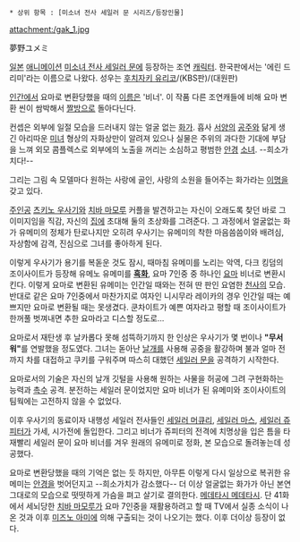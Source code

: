  * 상위 항목 : [미소녀 전사 세일러 문 시리즈/등장인물]

attachment:/gak_1.jpg

夢野ユメミ

[[일본]] [[애니메이션]] [[미소녀 전사 세일러 문]]에 등장하는 조연 [[캐릭터]]. 한국판에서는 '에린 드리미'라는 이름으로 나왔다. 성우는 [[후치자키 유리코]]/(KBS판)/(대원판)

[[인간]]에서 요마로 변환당했을 때의 [[이름]]은 '비너'. 이 작품 다른 조연캐들에 비해 요마 변환 씬이 쌈박해서 [[짤방]]으로 돌아다닌다.


컨셉은 외부에 일절 모습을 드러내지 않는 얼굴 없는 [[화가]]. 흡사 [[서양]]의 [[공주]]와 닮게 생긴 아리따운 [[미녀]] 형상의 자화상만이 알려져 있으나 실물은 주위의 과다한 기대에 부담을 느껴 외모 콤플렉스로 외부에의 노출을 꺼리는 소심하고 평범한 [[안경]] [[소녀]]. --희소가치다!--

그리는 그림 속 모델마다 원하는 사랑에 골인, 사랑의 소원을 들어주는 화가라는 [[이명]]을 갖고 있다.

[[주인공]] [[츠키노 우사기]]와 [[치바 마모루]] 커플을 발견하고는 자신이 오래도록 찾던 바로 그 이미지임을 직감, 자신의 [[집]]에 초대해 둘의 초상화를 그려준다. 그 과정에서 얼굴없는 화가 유메미의 정체가 탄로나지만 오히려 우사기는 유메미의 착한 마음씀씀이와 배려심, 자상함에 감격, 진심으로 그녀를 좋아하게 된다.


이렇게 우사기가 용기를 복돋운 것도 잠시, 때마침 유메미를 노리는 악역, 다크 킹덤의 조이사이트가 등장해 유메노 유메미를 '''[[흑화]]''', 요마 7인중 중 하나인 [[요마]] 비너로 변환시킨다. 이렇게 요마로 변환된 유메미는 인간일 때와는 전혀 딴 판인 요염한 [[천사]]의 모습. 반대로 같은 요마 7인중에서 마찬가지로 여자인 니시무라 레이카의 경우 인간일 때는 예쁘지만 요마로 변환될 때는 못생겼다. 쿤차이트가 예쁜 여자라고 평할 때 조이사이트가 한꺼풀 벗껴내면 추한 요마라고 디스할 정도로...

요마로서 재탄생 후 날카롭다 못해 섬뜩하기까지 한 인상은 우사기가 몇 번이나 '''"무서워"'''를 연발했을 정도였다. 그녀는 돋아난 [[날개]]를 사용해 공중을 활강하며 불과 얼마 전까지 차를 대접하고 쿠키를 구워주며 따스히 대했던 [[세일러 문]]을 공격하기 시작한다.

요마로서의 기술은 자신의 날개 깃털을 사용해 원하는 사물을 허공에 그려 구현화하는 능력과 [[촉수]] 공격. 분전하는 세일러 문이었지만 요마 비너가 된 유메미와 조이사이트의 팀웍에는 고전하지 않을 수 없었다.

이후 우사기의 동료이자 내행성 세일러 전사들인 [[세일러 머큐리]], [[세일러 마스]], [[세일러 쥬피터]]가 가세, 시가전에 돌입한다. 그리고 비너가 쥬피터의 전격에 치명상을 입은 틈을 타 재빨리 세일러 문이 요마 비너를 겨우 원래의 유메미로 정화, 본 모습으로 돌려놓는데 성공했다.

요마로 변환당했을 때의 기억은 없는 듯 하지만, 아무튼 이렇게 다시 일상으로 복귀한 유메미는 [[안경]]을 벗어던지고 --희소가치가 감소했다-- 더 이상 얼굴없는 화가가 아닌 본연 그대로의 모습으로 떳떳하게 가슴을 펴고 살기로 결의한다. [[메데타시 메데타시]]. 단 41화에서 세뇌당한 [[치바 마모루]]가 요마 7인중을 재활용하려고 할 때 TV에서 실종 소식이 나온 것과 이후 [[미즈노 아미]]에 의해 구출되는 것이 나오기는 했다. 이후 더이상 등장이 없다.

